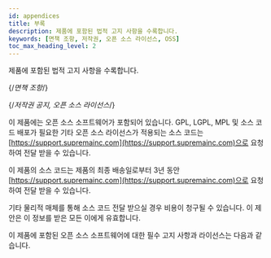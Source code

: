 ```yaml
---
id: appendices
title: 부록
description: 제품에 포함된 법적 고지 사항을 수록합니다.
keywords: [면책 조항, 저작권, 오픈 소스 라이선스, OSS]
toc_max_heading_level: 2
---
```


제품에 포함된 법적 고지 사항을 수록합니다.

{/*면책 조항*/}

<DocumentA />

{/*저작권 공지, 오픈 소스 라이선스*/}

<DocumentB />

이 제품에는 오픈 소스 소프트웨어가 포함되어 있습니다. GPL, LGPL, MPL 및 소스 코드 배포가 필요한 기타 오픈 소스 라이선스가 적용되는 소스 코드는 [https://support.supremainc.com](https://support.supremainc.com)으로 요청하여 전달 받을 수 있습니다.

이 제품의 소스 코드는 제품의 최종 배송일로부터 3년 동안 [https://support.supremainc.com](https://support.supremainc.com)으로 요청하여 전달 받을 수 있습니다.

기타 물리적 매체를 통해 소스 코드 전달 받으실 경우 비용이 청구될 수 있습니다. 이 제안은 이 정보를 받은 모든 이에게 유효합니다.

이 제품에 포함된 오픈 소스 소프트웨어에 대한 필수 고지 사항과 라이선스는 다음과 같습니다.


<MaraDBLGPL />

<Nodejs />

<Boost />

<Glog />

<Gtest />

<Iconv />

<Libfcgi />

<LibJpeg />

<MicroZip />

<Minizip />

<Nginx />

<Openssl />

<Pcre />

<Sqlcipher />

<Sqlite />

<TiddlyWiki />

<Websocketpp />

<Zlib />

<SIL />

<FontAwesome />

<Materialui />

<ReduxToolkit />

<Autoprefixer />

<Axios />

<Classnames />

<Dayjs />

<I18next />

<I18nexthttpbackend />

<Immer />

<PropTypesL />

<ReactLicense />

<ReduxPersist />

<Opencv />

<Jquery />

<Angular />

<EtcBsxLicense />